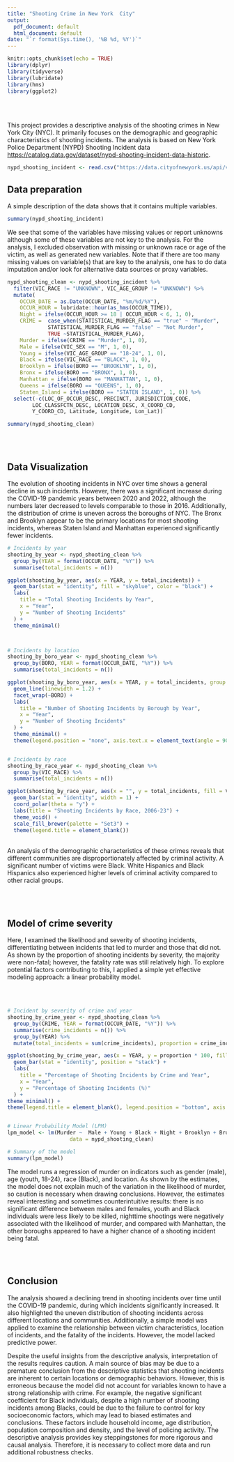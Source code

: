 ---
title: "Shooting Crime in New York  City"
output:
  pdf_document: default
  html_document: default
date: "`r format(Sys.time(), '%B %d, %Y')`"
---

```{r setup, include=FALSE}
knitr::opts_chunk$set(echo = TRUE)
library(dplyr)
library(tidyverse)
library(lubridate)
library(hms)
library(ggplot2)
```
<br><br>

This project provides a descriptive analysis of the shooting crimes in New York City (NYC). It primarily focuses on the demographic and geographic characteristics of shooting incidents. The analysis is based on New York Police Department (NYPD) Shooting Incident data <https://catalog.data.gov/dataset/nypd-shooting-incident-data-historic>. 


```{r load_data, include=FALSE}
nypd_shooting_incident <- read.csv("https://data.cityofnewyork.us/api/views/833y-fsy8/rows.csv?accessType=DOWNLOAD")
```

## Data preparation

A simple description of the data shows that it contains multiple variables. 

```{r raw_data, echo=FALSE}
summary(nypd_shooting_incident)
```

We see that some of the variables have missing values or report unknowns although some of these variables are not key to the analysis. For the analysis, I excluded observation with missing or unknown race or age of the victim, as well as generated new variables. Note that if there are too many missing values on variable(s) that are key to the analysis, one has to do data imputation and/or look for alternative data sources or proxy variables. 

```{r clean_data, echo=TRUE}

nypd_shooting_clean <- nypd_shooting_incident %>% 
  filter(VIC_RACE != "UNKNOWN", VIC_AGE_GROUP != "UNKNOWN") %>% 
  mutate(
    OCCUR_DATE = as.Date(OCCUR_DATE, "%m/%d/%Y"),
    OCCUR_HOUR = lubridate::hour(as_hms(OCCUR_TIME)),
    Night = ifelse(OCCUR_HOUR >= 18 | OCCUR_HOUR < 6, 1, 0),
    CRIME =  case_when(STATISTICAL_MURDER_FLAG == "true" ~ "Murder", 
             STATISTICAL_MURDER_FLAG == "false" ~ "Not Murder", 
             TRUE ~STATISTICAL_MURDER_FLAG),
    Murder = ifelse(CRIME == "Murder", 1, 0), 
    Male = ifelse(VIC_SEX == "M", 1, 0),    
    Young = ifelse(VIC_AGE_GROUP == "18-24", 1, 0), 
    Black = ifelse(VIC_RACE == "BLACK", 1, 0),       
    Brooklyn = ifelse(BORO == "BROOKLYN", 1, 0),
    Bronx = ifelse(BORO == "BRONX", 1, 0),
    Manhattan = ifelse(BORO == "MANHATTAN", 1, 0),
    Queens = ifelse(BORO == "QUEENS", 1, 0),
    Staten_Island = ifelse(BORO == "STATEN ISLAND", 1, 0)) %>% 
  select(-c(LOC_OF_OCCUR_DESC, PRECINCT, JURISDICTION_CODE, 
        LOC_CLASSFCTN_DESC, LOCATION_DESC, X_COORD_CD, 
        Y_COORD_CD, Latitude, Longitude, Lon_Lat))
```


```{r clean_data_summary, echo=FALSE}
summary(nypd_shooting_clean)

```


<br><br>

## Data Visualization

The evolution of shooting incidents in NYC over time shows a general decline in such incidents. However, there was a significant increase during the COVID-19 pandemic years between 2020 and 2022, although the numbers later decreased to levels comparable to those in 2016. Additionally, the distribution of crime is uneven across the boroughs of NYC. The Bronx and Brooklyn appear to be the primary locations for most shooting incidents, whereas Staten Island and Manhattan experienced significantly fewer incidents.



```{r by Boro per time-period, echo=FALSE, message=FALSE, warning=FALSE}

# Incidents by year
shooting_by_year <- nypd_shooting_clean %>%
  group_by(YEAR = format(OCCUR_DATE, "%Y")) %>%
  summarise(total_incidents = n()) 

ggplot(shooting_by_year, aes(x = YEAR, y = total_incidents)) +
  geom_bar(stat = "identity", fill = "skyblue", color = "black") + 
  labs(
    title = "Total Shooting Incidents by Year",
    x = "Year",
    y = "Number of Shooting Incidents"
  ) +
  theme_minimal() 



# Incidents by location
shooting_by_boro_year <- nypd_shooting_clean %>%
  group_by(BORO, YEAR = format(OCCUR_DATE, "%Y")) %>%
  summarise(total_incidents = n())

ggplot(shooting_by_boro_year, aes(x = YEAR, y = total_incidents, group = BORO, color = BORO)) +
  geom_line(linewidth = 1.2) +  
  facet_wrap(~BORO) +  
  labs(
    title = "Number of Shooting Incidents by Borough by Year",
    x = "Year",
    y = "Number of Shooting Incidents"
  ) +
  theme_minimal() +
  theme(legend.position = "none", axis.text.x = element_text(angle = 90, hjust = 1))  


# Incidents by race
shooting_by_race_year <- nypd_shooting_clean %>%
  group_by(VIC_RACE) %>%
  summarise(total_incidents = n())

ggplot(shooting_by_race_year, aes(x = "", y = total_incidents, fill = VIC_RACE)) +
  geom_bar(stat = "identity", width = 1) + 
  coord_polar(theta = "y") +
  labs(title = "Shooting Incidents by Race, 2006-23") +
  theme_void() +
  scale_fill_brewer(palette = "Set3") +
  theme(legend.title = element_blank())

```
<br>
An analysis of the demographic characteristics of these crimes reveals that different communities are disproportionately affected by criminal activity. A significant number of victims were Black. White Hispanics and Black Hispanics also experienced higher levels of criminal activity compared to other racial groups.


<br><br>

## Model of crime severity

Here, I examined the likelihood and severity of shooting incidents, differentiating between incidents that led to murder and those that did not. As shown by the proportion of shooting incidents by severity, the majority were non-fatal; however, the fatality rate was still relatively high. To explore potential factors contributing to this, I applied a simple yet effective modeling approach: a linear probability model.

<br><br>

```{r lp_model, echo=FALSE, message=FALSE, warning=FALSE}
# Incident by severity of crime and year
shooting_by_crime_year <- nypd_shooting_clean %>%
  group_by(CRIME, YEAR = format(OCCUR_DATE, "%Y")) %>%
  summarise(crime_incidents = n()) %>%
  group_by(YEAR) %>%
  mutate(total_incidents = sum(crime_incidents), proportion = crime_incidents / total_incidents)

ggplot(shooting_by_crime_year, aes(x = YEAR, y = proportion * 100, fill = CRIME)) +
  geom_bar(stat = "identity", position = "stack") + 
  labs(
    title = "Percentage of Shooting Incidents by Crime and Year",
    x = "Year",
    y = "Percentage of Shooting Incidents (%)"
  ) +
theme_minimal() +
theme(legend.title = element_blank(), legend.position = "bottom", axis.text.x = element_text(angle = 90, hjust = 1))  


# Linear Probability Model (LPM) 
lpm_model <- lm(Murder ~  Male + Young + Black + Night + Brooklyn + Bronx + Queens + Staten_Island, 
                    data = nypd_shooting_clean)

# Summary of the model
summary(lpm_model)

```


The model runs a regression of murder on indicators such as gender (male), age (youth, 18-24), race (Black), and location. As shown by the estimates, the model does not explain much of the variation in the likelihood of murder, so caution is necessary when drawing conclusions. However, the estimates reveal interesting and sometimes counterintuitive results: there is no significant difference between males and females, youth and Black individuals were less likely to be killed, nighttime shootings were negatively associated with the likelihood of murder, and compared with Manhattan, the other boroughs appeared to have a higher chance of a shooting incident being fatal.

<br><br>

## Conclusion

The analysis showed a declining trend in shooting incidents over time until the COVID-19 pandemic, during which incidents significantly increased. It also highlighted the uneven distribution of shooting incidents across different locations and communities. Additionally, a simple model was applied to examine the relationship between victim characteristics, location of incidents, and the fatality of the incidents. However, the model lacked predictive power.

Despite the useful insights from the descriptive analysis, interpretation of the results requires caution. A main source of bias may be due to a premature conclusion from the descriptive statistics that shooting incidents are inherent to certain locations or demographic behaviors. However, this is erroneous because the model did not account for variables known to have a strong relationship with crime. For example, the negative significant coefficient for Black individuals, despite a high number of shooting incidents among Blacks, could be due to the failure to control for key socioeconomic factors, which may lead to biased estimates and conclusions. These factors include household income, age distribution, population composition and density, and the level of policing activity. The descriptive analysis provides key steppingstones for more rigorous and causal analysis. Therefore, it is necessary to collect more data and run additional robustness checks.


